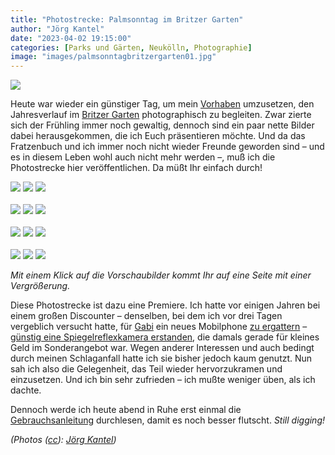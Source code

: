 ```yaml
---
title: "Photostrecke: Palmsonntag im Britzer Garten"
author: "Jörg Kantel"
date: "2023-04-02 19:15:00"
categories: [Parks und Gärten, Neukölln, Photographie]
image: "images/palmsonntagbritzergarten01.jpg"
---
```


[![](images/palmsonntagbritzergarten01-b.jpg)](https://www.flickr.com/photos/schockwellenreiter/52787834506/)

Heute war wieder ein günstiger Tag, um mein [Vorhaben](https://kantel.github.io/posts/2023031502_fruehlingsplaene/) umzusetzen, den Jahresverlauf im [Britzer Garten](https://www.britzergarten.de/) photographisch zu begleiten. Zwar zierte sich der Frühling immer noch gewaltig, dennoch sind ein paar nette Bilder dabei herausgekommen, die ich Euch präsentieren möchte. Und da das Fratzenbuch und ich immer noch nicht wieder Freunde geworden sind -- und es in diesem Leben wohl auch nicht mehr werden --, muß ich die Photostrecke hier veröffentlichen. Da müßt Ihr einfach durch!

[![](images/palmsonntagbritzergarten02.jpg)](https://www.flickr.com/photos/schockwellenreiter/52788261083/)&nbsp;[![](images/palmsonntagbritzergarten03.jpg)](https://www.flickr.com/photos/schockwellenreiter/52787815976/)&nbsp;[![](images/palmsonntagbritzergarten04.jpg)](https://www.flickr.com/photos/schockwellenreiter/52788044274/)<br /><br />
[![](images/palmsonntagbritzergarten05.jpg)](https://www.flickr.com/photos/schockwellenreiter/52788215885/)&nbsp;[![](images/palmsonntagbritzergarten06.jpg)](https://www.flickr.com/photos/schockwellenreiter/52788271218/)&nbsp;[![](images/palmsonntagbritzergarten07.jpg)](https://www.flickr.com/photos/schockwellenreiter/52788220920/)<br /><br />
[![](images/palmsonntagbritzergarten08.jpg)](https://www.flickr.com/photos/schockwellenreiter/52787825451/)&nbsp;[![](images/palmsonntagbritzergarten09.jpg)](https://www.flickr.com/photos/schockwellenreiter/52788273938/)&nbsp;[![](images/palmsonntagbritzergarten10.jpg)](https://www.flickr.com/photos/schockwellenreiter/52787276327/)<br /><br />
[![](images/palmsonntagbritzergarten11.jpg)](https://www.flickr.com/photos/schockwellenreiter/52787277922/)&nbsp;[![](images/palmsonntagbritzergarten12.jpg)](https://www.flickr.com/photos/schockwellenreiter/52787284137/)&nbsp;[![](images/palmsonntagbritzergarten13.jpg)](https://www.flickr.com/photos/schockwellenreiter/52787834351/)

*Mit einem Klick auf die Vorschaubilder kommt Ihr auf eine Seite mit einer Vergrößerung.*

Diese Photostrecke ist dazu eine Premiere. Ich hatte vor einigen Jahren bei einem großen Discounter -- denselben, bei dem ich vor drei Tagen vergeblich versucht hatte, für [Gabi](http://www.gabi-kantel.de/) ein neues Mobilphone [zu ergattern](https://kantel.github.io/posts/2023033002_abenteuer_handy_kaufen/) -- [günstig eine Spiegelreflexkamera erstanden](https://www.testberichte.de/p/medion-tests/life-x44026-md-86826-testbericht.html), die damals gerade für kleines Geld im Sonderangebot war. Wegen anderer Interessen und auch bedingt durch meinen Schlaganfall hatte ich sie bisher jedoch kaum genutzt. Nun sah ich also die Gelegenheit, das Teil wieder hervorzukramen und einzusetzen. Und ich bin sehr zufrieden -- ich mußte weniger üben, als ich dachte.

Dennoch werde ich heute abend in Ruhe erst einmal die [Gebrauchsanleitung](https://www.manualslib.de/manual/113390/Medion-X44026-Md-86826.html) durchlesen, damit es noch besser flutscht. *Still digging!*

*(Photos ([cc](http://creativecommons.org/licenses/by-nc-nd/2.0/)): [Jörg Kantel](http://cognitiones.kantel-chaos-team.de/cv.html))*